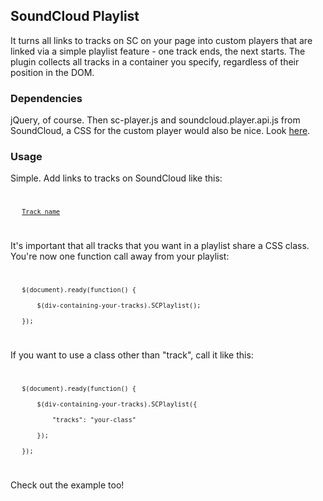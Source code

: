 == SoundCloud Playlist ==

It turns all links to tracks on SC on your page into custom players that are linked via a simple playlist feature - one track ends, the next starts. The plugin collects all tracks in a container you specify, regardless of their position in the DOM.

=== Dependencies ===

jQuery, of course. Then sc-player.js and soundcloud.player.api.js from SoundCloud, a CSS for the custom player would also be nice. Look [http://developers.soundcloud.com/docs/custom-player here].

=== Usage ===

Simple. Add links to tracks on SoundCloud like this:
<code>
	<a class="track" href="url-to-track-on-sc">Track name</a>
</code>

It's important that all tracks that you want in a playlist share a CSS class. You're now one function call away from your playlist:
<code>
	$(document).ready(function() {
		$(div-containing-your-tracks).SCPlaylist();
	});
</code>

If you want to use a class other than "track", call it like this:
<code>
	$(document).ready(function() {
		$(div-containing-your-tracks).SCPlaylist({
			"tracks": "your-class"
		});
	});
</code>

Check out the example too!
